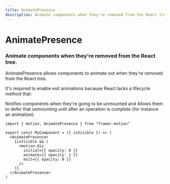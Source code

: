 ```yaml
---
title: AnimatePresence
description: Animate components when they're removed from the React tree. AnimatePresence allows components to animate out when they're removed from the React tree.
---
```


# AnimatePresence
### Animate components when they're removed from the React tree.

 AnimatePresence allows components to animate out when they're removed from the React tree.

It's required to enable exit animations because React lacks a lifecycle method that:

Notifies components when they're going to be unmounted and
Allows them to defer that unmounting until after an operation is complete (for instance an animation).

```
import { motion, AnimatePresence } from "framer-motion"
```
```
export const MyComponent = ({ isVisible }) => (
  <AnimatePresence>
    {isVisible && (
      <motion.div
        initial={{ opacity: 0 }}
        animate={{ opacity: 1 }}
        exit={{ opacity: 0 }}
      />
    )}
  </AnimatePresence>
)
```
